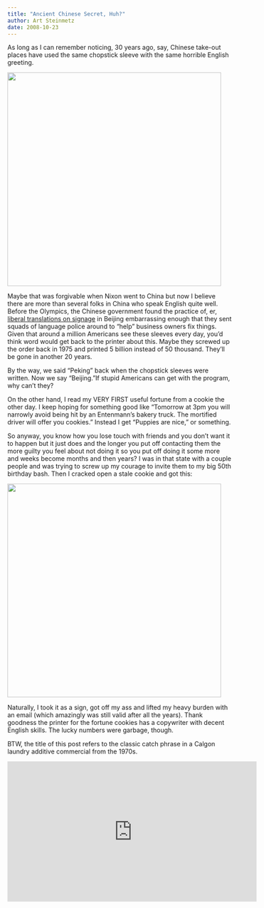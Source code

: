 ```yaml
---
title: "Ancient Chinese Secret, Huh?"
author: Art Steinmetz
date: 2008-10-23
---
```



As long as I can remember noticing, 30 years ago, say, Chinese take-out places have used the same chopstick sleeve with the same horrible English greeting.

![](/img/2008/10/chinese-wisdom-2.jpg){width="480"}

Maybe that was forgivable when Nixon went to China but now I believe there are more than several folks in China who speak English quite well. Before the Olympics, the Chinese government found the practice of, er, [<a href="http://www.dailymail.co.uk/news/article-497544/Chinglish-Hilarious-examples-signs-lost-translation.html" target="_blank">liberal translations on signage</a>]{style="text-decoration: underline;"} in Beijing embarrassing enough that they sent squads of language police around to "help" business owners fix things. Given that around a million Americans see these sleeves every day, you'd think word would get back to the printer about this. Maybe they screwed up the order back in 1975 and printed 5 billion instead of 50 thousand. They'll be gone in another 20 years.

By the way, we said "Peking" back when the chopstick sleeves were written. Now we say "Beijing."If stupid Americans can get with the program, why can't they?

On the other hand, I read my VERY FIRST useful fortune from a cookie the other day. I keep hoping for something good like "Tomorrow at 3pm you will narrowly avoid being hit by an Entenmann's bakery truck. The mortified driver will offer you cookies." Instead I get "Puppies are nice," or something.

So anyway, you know how you lose touch with friends and you don't want it to happen but it just does and the longer you put off contacting them the more guilty you feel about not doing it so you put off doing it some more and weeks become months and then years? I was in that state with a couple people and was trying to screw up my courage to invite them to my big 50th birthday bash. Then I cracked open a stale cookie and got this:

![](/img/2008/10/chinese-wisdom-1.jpg){width="480"}

Naturally, I took it as a sign, got off my ass and lifted my heavy burden with an email (which amazingly was still valid after all the years). Thank goodness the printer for the fortune cookies has a copywriter with decent English skills. The lucky numbers were garbage, though.

BTW, the title of this post refers to the classic catch phrase in a Calgon laundry additive commercial from the 1970s.

<iframe width="560" height="315" src="https://www.youtube.com/embed/ZjNRXfRXnoc" title="YouTube video player" frameborder="0" allow="accelerometer; autoplay; clipboard-write; encrypted-media; gyroscope; picture-in-picture; web-share" allowfullscreen>

</iframe>
